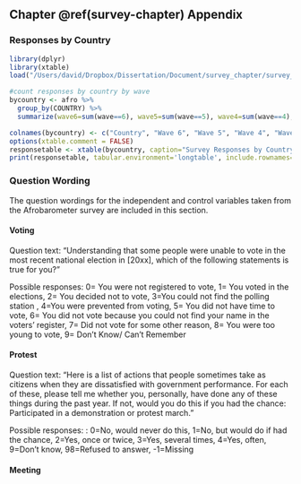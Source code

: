 ## Chapter \@ref(survey-chapter) Appendix {-}

### Responses by Country {-}

\singlespacing
```r
library(dplyr)
library(xtable)
load("/Users/david/Dropbox/Dissertation/Document/survey_chapter/survey_data/merged_afrobarometer.Rds") #built by afrobarometer_dataprep.R

#count responses by country by wave
bycountry <- afro %>%
  group_by(COUNTRY) %>%
  summarize(wave6=sum(wave==6), wave5=sum(wave==5), wave4=sum(wave==4), wave3=sum(wave==3))

colnames(bycountry) <- c("Country", "Wave 6", "Wave 5", "Wave 4", "Wave 3")
options(xtable.comment = FALSE)
responsetable <- xtable(bycountry, caption="Survey Responses by Country and Wave", label="tab:response")
print(responsetable, tabular.environment='longtable', include.rownames=F)
```
\doublespacing

### Question Wording {-}

The question wordings for the independent and control variables taken from the Afrobarometer survey are included in this section.

#### Voting {-}

Question text: "Understanding that some people were unable to vote in the most recent national election in [20xx], which of the following statements is true for you?"

Possible responses: 0= You were not registered to vote, 1= You voted in the elections, 2= You decided not to vote, 3=You could not find the polling station , 4=You were prevented from voting, 5= You did not have time to vote, 6= You did not vote because you could not find your name in the voters’ register, 7= Did not vote for some other reason, 8= You were too young to vote, 9= Don't Know/ Can't Remember

#### Protest {-}

Question text: "Here is a list of actions that people sometimes take as citizens when they are dissatisfied with government performance. For each of these, please tell me whether you, personally, have done any of these things during the past year. If not, would you do this if you had the chance: Participated in a demonstration or protest march."

Possible responses: : 0=No, would never do this, 1=No, but would do if had the chance, 2=Yes, once or twice, 3=Yes, several times, 4=Yes, often, 9=Don’t know, 98=Refused to answer, -1=Missing 

#### Meeting {-}